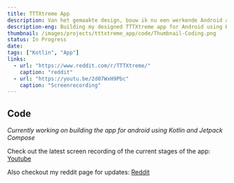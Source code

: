 ```yaml
---
title: TTTXtreme App
description: Van het gemaakte design, bouw ik nu een werkende Android app d.m.v. Kotlin en Jetpack Compose.
description-eng: Building my designed TTTXtreme app for Android using Kotlin and Jetpack Compose.
thumbnail: /images/projects/tttxtreme_app/code/Thumbnail-Coding.png
status: In Progress
date: 
tags: ["Kotlin", "App"]
links:
  - url: "https://www.reddit.com/r/TTTXtreme/"
    caption: "reddit"
  - url: "https://youtu.be/2d07WxH9Pbc"
    caption: "Screenrecording"
---
```


## Code
*Currently working on building the app for android using Kotlin and Jetpack Compose*

Check out the latest screen recording of the current stages of the app: [Youtube](https://youtu.be/2d07WxH9Pbc)

Also checkout my reddit page for updates: [Reddit](https://www.reddit.com/r/TTTXtreme/)